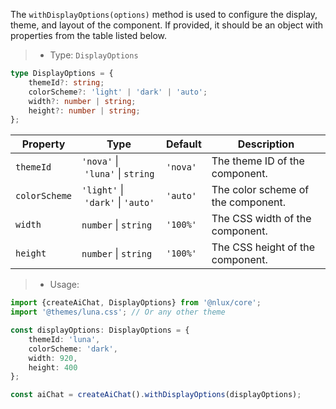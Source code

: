 The `withDisplayOptions(options)` method is used to configure the display, theme, and layout of the component.
If provided, it should be an object with properties from the table listed below.

> * Type: `DisplayOptions`

```ts
type DisplayOptions = {
    themeId?: string;
    colorScheme?: 'light' | 'dark' | 'auto';
    width?: number | string;
    height?: number | string;
};
```

| Property | Type |  Default |Description |
| --- | --- | --- | --- |
| `themeId` | `'nova'`&nbsp;\|&nbsp;`'luna'`&nbsp;\|&nbsp;`string` | `'nova'` | The theme ID of the component. |
| `colorScheme` | `'light'`&nbsp;\|&nbsp;`'dark'`&nbsp;\|&nbsp;`'auto'` | `'auto'` | The color scheme of the component. |
| `width` | `number`&nbsp;\|&nbsp;`string` | `'100%'` | The CSS width of the component. |
| `height` | `number`&nbsp;\|&nbsp;`string` | `'100%'` | The CSS height of the component. |

> * Usage:

```ts
import {createAiChat, DisplayOptions} from '@nlux/core';
import '@themes/luna.css'; // Or any other theme

const displayOptions: DisplayOptions = {
    themeId: 'luna',
    colorScheme: 'dark',
    width: 920,
    height: 400
};

const aiChat = createAiChat().withDisplayOptions(displayOptions);
```
